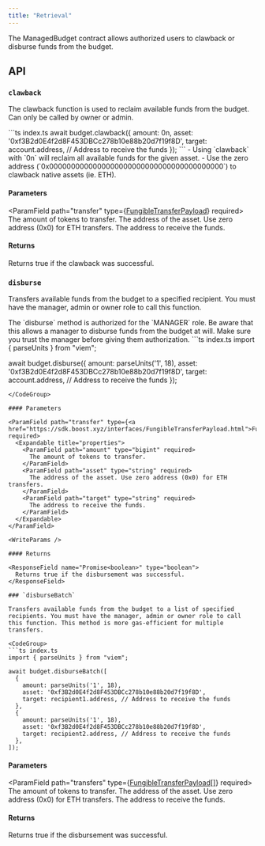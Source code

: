 ```yaml
---
title: "Retrieval"
---
```



<SDKDisclaimer />

The ManagedBudget contract allows authorized users to clawback or disburse funds from the budget.

## API

### `clawback`

The clawback function is used to reclaim available funds from the budget. Can only be called by owner or admin.

<CodeGroup>
```ts index.ts
await budget.clawback({
  amount: 0n,
  asset: '0xf3B2d0E4f2d8F453DBCc278b10e88b20d7f19f8D',
  target: account.address, // Address to receive the funds
});
```
</CodeGroup>

<Tip>
  - Using `clawback` with `0n` will reclaim all available funds for the given asset.
  - Use the zero address (`0x0000000000000000000000000000000000000000`) to clawback native assets (ie. ETH).
</Tip>

#### Parameters

<ParamField path="transfer" type={<a href="https://sdk.boost.xyz/interfaces/FungibleTransferPayload.html">FungibleTransferPayload</a>} required>
  <Expandable title="properties">
    <ParamField path="amount" type="bigint" required>
      The amount of tokens to transfer.
    </ParamField>
    <ParamField path="asset" type="string" required>
      The address of the asset. Use zero address (0x0) for ETH transfers.
    </ParamField>
    <ParamField path="target" type="string" required>
      The address to receive the funds.
    </ParamField>
  </Expandable>
</ParamField>

<WriteParams />

#### Returns

<ResponseField name="Promise<boolean>" type="boolean">
  Returns true if the clawback was successful.
</ResponseField>

<IncentiveRetrieval />


### `disburse`

Transfers available funds from the budget to a specified recipient. You must have the manager, admin or owner role to call this function.

<Warning>
  The `disburse` method is authorized for the `MANAGER` role. Be aware that this allows a manager to disburse funds from the budget at will. Make sure you trust the manager before giving them authorization.
</Warning>

<CodeGroup>
```ts index.ts
import { parseUnits } from "viem";

await budget.disburse({
  amount: parseUnits('1', 18),
  asset: '0xf3B2d0E4f2d8F453DBCc278b10e88b20d7f19f8D',
  target: account.address, // Address to receive the funds
});
```
</CodeGroup>

#### Parameters

<ParamField path="transfer" type={<a href="https://sdk.boost.xyz/interfaces/FungibleTransferPayload.html">FungibleTransferPayload</a>} required>
  <Expandable title="properties">
    <ParamField path="amount" type="bigint" required>
      The amount of tokens to transfer.
    </ParamField>
    <ParamField path="asset" type="string" required>
      The address of the asset. Use zero address (0x0) for ETH transfers.
    </ParamField>
    <ParamField path="target" type="string" required>
      The address to receive the funds.
    </ParamField>
  </Expandable>
</ParamField>

<WriteParams />

#### Returns

<ResponseField name="Promise<boolean>" type="boolean">
  Returns true if the disbursement was successful.
</ResponseField>

### `disburseBatch`

Transfers available funds from the budget to a list of specified recipients. You must have the manager, admin or owner role to call this function. This method is more gas-efficient for multiple transfers.

<CodeGroup>
```ts index.ts
import { parseUnits } from "viem";

await budget.disburseBatch([
  {
    amount: parseUnits('1', 18),
    asset: '0xf3B2d0E4f2d8F453DBCc278b10e88b20d7f19f8D',
    target: recipient1.address, // Address to receive the funds
  },
  {
    amount: parseUnits('1', 18),
    asset: '0xf3B2d0E4f2d8F453DBCc278b10e88b20d7f19f8D',
    target: recipient2.address, // Address to receive the funds
  },
]);
```
</CodeGroup>

#### Parameters

<ParamField path="transfers" type={<a href="https://sdk.boost.xyz/interfaces/FungibleTransferPayload.html">FungibleTransferPayload[]</a>} required>
  <Expandable title="properties">
    <ParamField path="amount" type="bigint" required>
      The amount of tokens to transfer.
    </ParamField>
    <ParamField path="asset" type="string" required>
      The address of the asset. Use zero address (0x0) for ETH transfers.
    </ParamField>
    <ParamField path="target" type="string" required>
      The address to receive the funds.
    </ParamField>
  </Expandable>
</ParamField>

<WriteParams />

#### Returns

<ResponseField name="Promise<boolean>" type="boolean">
  Returns true if the disbursement was successful.
</ResponseField>
